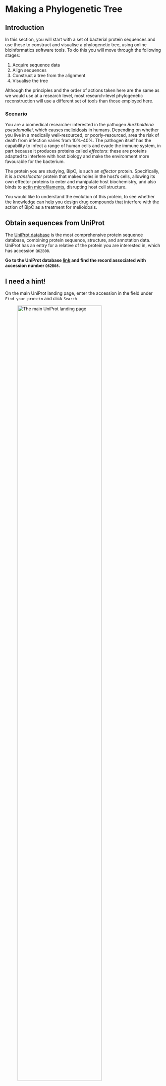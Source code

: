# Making a Phylogenetic Tree

## Introduction

In this section, you will start with a set of bacterial protein sequences and use these to construct and visualise a phylogenetic tree, using online bioinformatics software tools. To do this you will move through the following stages:

1. Acquire sequence data
2. Align sequences
3. Construct a tree from the alignment
4. Visualise the tree

::: { .callout-note }
Although the principles and the order of actions taken here are the same as we would use at a research level, most research-level phylogenetic reconstruction will use a different set of tools than those employed here. 
:::

### Scenario

You are a biomedical researcher interested in the pathogen _Burkholderia pseudomallei_, which causes [melioidosis](https://en.wikipedia.org/wiki/Melioidosis) in humans. Depending on whether you live in a medically well-resourced, or poorly-resourced, area the risk of death from infection varies from 10%-40%. The pathogen itself has the capability to infect a range of human cells and evade the immune system, in part because it produces proteins called _effectors_: these are proteins adapted to interfere with host biology and make the environment more favourable for the bacterium.

The protein you are studying, BipC, is such an _effector_ protein. Specifically, it is a _translocator_ protein that makes holes in the host's cells, allowing its own effector proteins to enter and manipulate host biochemistry, and also binds to [actin microfilaments](https://en.wikipedia.org/wiki/Actin), disrupting host cell structure.

You would like to understand the evolution of this protein, to see whether the knowledge can help you design drug compounds that interfere with the action of BipC as a treatment for melioidosis.

## Obtain sequences from UniProt

The [UniProt database](https://www.uniprot.org) is the most comprehensive protein sequence database, combining protein sequence, structure, and annotation data. UniProt has an entry for a relative of the protein you are interested in, which has accession `Q62B08`.

::: { .callout-important title="Task" }
**Go to the UniProt database [link](https://www.uniprot.org) and find the record associated with accession number `Q62B08`.**
:::

::: { .callout-tip collapse="true" }
## I need a hint!

On the main UniProt landing page, enter the accession in the field under `Find your protein` and click `Search`

![The main UniProt landing page](assets/images/uniprot-query.png){#fig-uniprot-query width=80%}
:::

::: { .callout-caution collapse="true" }
## Check your result

You should find yourself at the [page](https://www.uniprot.org/uniprotkb/Q62B08/entry) for `Q62B08`, `BIPC_BURMA`.

![The UniProt `Q62B08` page header.](assets/images/uniprot-bipc-header.png){#fig-uniprot-bipc-header width=80%}
:::

### Exploring the UniProt record

The UniProt database can provide a great deal of information about the proteins it contains. This can be a great help in understanding more about your protein, and finding useful links to other sources of information. To help you get greater knowledge about BipC, **please answer the formative questions below in the [MyPlace quiz]({{< var myplace.quiz2 >}})**

::: { .callout-important title="Question 1"}
What organism does this sequence come from?
:::

::: { .callout-tip collapse="true" }
## I need a hint!

Look at the header for the record page.
:::

::: { .callout-important title="Question 2"}
How many amino acids does this protein contain (i.e. how long is the sequence)?
:::

::: { .callout-tip collapse="true" }
## I need a hint!

Look at the header for the record page, or click on `Sequence` in the sidebar.
:::
::: { .callout-important title="Question 1"}
What organism does this sequence come from?
:::

::: { .callout-tip collapse="true" }
## I need a hint!

Look at the header for the record page.
:::

::: { .callout-important title="Question 2"}
How many amino acids does this protein contain (i.e. how long is the sequence)?
:::

::: { .callout-tip collapse="true" }
## I need a hint!

Look at the header for the record page, or click on `Sequence` in the sidebar.
:::

::: { .callout-important title="Question 3"}
According to the Gene Ontology (GO), what is the subcellular location of this protein?
:::

::: { .callout-tip collapse="true" }
## I need a hint!

Click on `Subcellular Location` in the sidebar, and then look at the `GO Annotation` tab.
:::

::: { .callout-important title="Question 4"}
How many identical (100% identity) sequences are there in the UniProt database?
:::

::: { .callout-tip collapse="true" }
## I need a hint!

Click on `Similar Proteins` and look at the table.
:::

::: { .callout-important title="Question 5"}
What is the accession of the identical sequence in _Burkholderia pseudomallei_
:::

::: { .callout-tip collapse="true" }
## I need a hint!

Can you find this organism in the `Similar Proteins` table?
:::

### Downloading sequence homologues

We only construct phylogenetic trees from protein sequences that are _related_ to each other  - it wouldn't make much sense to try to infer relationships between unrelated sequences!. When we say that two sequences are related we mean that they _share a common ancestor_ and two sequences that share a common ancestor are said to be **_homologous_**.

::: { .callout-caution title="On homology"}
**Homology** - the state of two sequences sharing a common ancestor - is an all-or-nothing state. Two sequences are either homologous to each other, or they are not. It is incorrect to talk about gradation or percentage of homology. 
:::

UniProt provides a precomputed cluster of all the proteins it knows about that are potentially homologous to any other protein sequence in its database, and you can find this by clicking on the `Similar Proteins` link in the sidebar of the record page. This will take you to a table of similar protein sequences (@fig-uniprot-similar-proteins).

![The `Similar Proteins` table for `Q62B08`](assets/images/uniprot-similar-proteins.png){#fig-uniprot-similar-proteins width=80%}

This table has three tabs: `100% identity`, `90% identity`, and `50% identity`. Clicking on these will show you the clusters of sequences in UniProt sharing at least that level of _sequence identity_ with the current record. In general, the number of sequences in the cluster increases as the percentage identity used to gather the cluster goes down.

::: { .callout-important title="Task" }
**View all sequences in the 50% identity cluster for `Q62B08`.**
:::

::: { .callout-tip collapse="true" }
## I need a hint!

- On the UniProt record page for `Q62B08` click on the `Similar Proteins` link in the sidebar to get the similar proteins table.
- Click on the `50% identity` tab to see the first few proteins in the cluster.
- Click on `View All` to see the full list of sequences in the cluster.
:::

::: { .callout-caution collapse="true" }
## Check your result

You should find yourself at the [UniRef cluster page](https://www.uniprot.org/uniprotkb?query=uniref_cluster_50:UniRef50_A3P6Z6) with 50% identity to `Q62B08`.

![The UniProt `Q62B08` 50% sequence identity cluster page header.](assets/images/uniprot-cluster-header.png){#fig-uniprot-cluster-header width=80%}
:::

This set of sequences are all closely-enough related to each other for drawing a phylogenetic tree to be worthwhile. Several different species are represented, which should make it an informative tree in regards to the evolution of this protein effector. You will use this set of sequences to construct your tree.

::: { .callout-important title="Task" }
**Download all sequences (_not compressed_) in the 50% identity cluster for `Q62B08` to your computer.**
:::

::: { .callout-tip collapse="true" }
## I need a hint!

- Click on the `Download` link at the top of the table. This will bring up a set of options (@fig-uniprot-download-options).
- Make sure `Download all` and `Compressed - No` are selected.
- Click on `Download` and save the file somewhere you can find it again (e.g. on your `Desktop`).

![The download options for UniProt sequence clusters.](assets/images/uniprot-download-options.png){#fig-uniprot-download-options width=80%}
:::

::: { .callout-caution collapse="true" }
## Check your result

Your sequence file should be the same as that which you can download from [this link](https://raw.githubusercontent.com/sipbs-compbiol/BM211-Workshop-5/main/assets/data/sequences/Q62B08_50pc_cluster.fasta).
:::

**Please answer the formative questions below in the [MyPlace quiz]({{< var myplace.quiz2 >}})**

::: { .callout-important title="Question 6"}
How many sequences are there in this cluster?
:::

::: { .callout-tip collapse="true" }
## I need a hint!

Look at the header for the cluster page.
:::

::: { .callout-important title="Question 7"}
How long is the shortest sequence in this cluster?
:::

::: { .callout-tip collapse="true" }
## I need a hint!

Look in the `Length` column of the cluster table.
:::

::: { .callout-important title="Question 8"}
How many species are represented in the dataset?
:::

::: { .callout-tip collapse="true" }
## I need a hint!

Look in the `Organism` column of the cluster table.
:::

## Make a multiple sequence alignment

The sequences in the cluster you have downloaded from UniProt are different lengths, and are not identical to each other.

If we were to compare animal body parts to understand their evolution, we would naturally try to compare only _equivalent_ elements, such as forelimbs, with each other. It wouldn't be reasonable to compare organ structure with skull shape, say.In the same way, for biological sequence data, we want to compare genetic changes at _equivalent sites_, which means we have to find which sites are _equivalent_ before we build the tree.

We find equivalent sites by aligning sequences against each other in a **Multiple Sequence Alignment (MSA)**. The methods involved in multiple sequence alignment are beyond the scope of the course, but they can be similar in some cases to the pairwise sequence alignment that [you have already seen](https://sipbs-compbiol.github.io/BM214-Workshop-2/pairwise.html).

You are going to use a widely-used research tool called `MUSCLE` to make a multiple sequence alignment from the sequences in the cluster you downloaded. This program is availble to install on your own computer, but can also be used through an online service (@fig-muscle-landing).

- `MUSCLE` online service: [https://www.ebi.ac.uk/jdispatcher/msa/muscle](https://www.ebi.ac.uk/jdispatcher/msa/muscle)

![`MUSCLE` online service landing page.](assets/images/muscle-landing.png){#fig-muscle-landing width=80%}

::: { .callout-important title="Task" }
**Use the online `MUSCLE` service to generate a multiple sequence alignment from your cluster sequences.**
:::

::: { .callout-tip collapse="true" }
## I need a hint!

- On the `MUSCLE` service landing page, click on `Browse…` and use the dialogue box that appears to navigate to your downloaded cluster sequences.
- Scroll down the page and click `Submit`
:::

::: { .callout-caution collapse="true" }
## Check your result

Your alignment should look similar to the one in @fig-muscle-alignment.

![`MUSCLE` multiple sequence alignment.](assets/images/muscle-alignment.png){#fig-muscle-alignment}
:::

::: { .callout-note }
The output from the online tool can be very helpful. You can use your mouse to scroll around the alignment visualisation. There are also options for colouring the residues in the alignment by a range of schemes, to highlight potentially conserved biochemical properties of the residues (@fig-muscle-colours).

![`MUSCLE` multiple sequence alignment highlighting polar residues.](assets/images/muscle-colours.png){#fig-muscle-colours}
:::

::: { .callout-important title="Task" }
**Download the `CLUSTAL` format `MUSCLE` sequence alignment file to your computer.**
:::

::: { .callout-tip collapse="true" }
## I need a hint!

- On the sequence alignment page, click on the `Result Files` tab.
- Find the `Alignment in CLUSTAL format` line in the table, click on the `Download button next to it, and use the dialogue box to save the file somewhere you can find it.
:::

::: { .callout-caution collapse="true" }
## Check your result

Your alignment file should be the same as that which you can download from [this link](https://raw.githubusercontent.com/sipbs-compbiol/BM211-Workshop-5/main/assets/data/sequences/muscle_alignment.clustalw.txt)
:::

## Construct a phylogenetic tree

Now you have a sequence alignment, you are ready to build a phylogenetic tree.

::: { .callout-warning }
For this workshop we are using a relatively simple tool that will give us a phylogenetic tree quickly. The approach we are using here is known to have systematic issues and would not be used in a modern research setting. However, it is a method that was very widely-used until the early 2000s and is still sometimes seen in current research.
:::

You are going to use a tool called `Simple Phylogeny` to make a phylogenetic tree from your multiple sequence alignment (@fig-simple-phylogeny-loading). This tool implements tree generation methods from the `ClustalW` software tool, and is restricted to two relatively basic clustering approaches:

- `UPGMA` (Unweighted Pair Group Method with Arithmetic Mean) [link](https://sipbs-compbiol.github.io/BM329_Block_B_Workshop/upgma.html)
- `Neighbour Joining` [link](https://en.wikipedia.org/wiki/Neighbor_joining)

We will use this program _via_ its online service (@fig-simple-phylogeny-loading)

- `Simple Phylogeny` online service: [https://www.ebi.ac.uk/jdispatcher/phylogeny/simple_phylogeny](https://www.ebi.ac.uk/jdispatcher/phylogeny/simple_phylogeny))

![`Simple Phylogeny` online service landing page.](assets/images/simple-phylogeny-landing.png){#fig-simple-phylogeny-loading width=80%}

::: { .callout-important title="Task" }
**Use the online `Simple Phylogeny` service to generate a Neighbour-Joining phylogenetic tree from your alignment.**
:::

::: { .callout-tip collapse="true" }
## I need a hint!

- Open the sequence alignment file you downloaded in a text editor (**Use Notepad or similar - do not use Microsoft Word**).
- Copy the data from the file and paste it into the `Input Sequence` field.
- You can leave all the options as their default settings (@fig-simpphy-settings).
- Scroll down the page and click `Submit`

![Default settings for `Simple Phylogeny` tree generation.](assets/images/simpphy-settings.png){#fig-simpphy-settings}
:::

::: { .callout-caution collapse="true" }
## Check your result

The output should look similar to the tree data in @fig-simpphy-tree. Note that this file is in `.newick` format, but puts each parenthesis (`(`) on a new line.

![`Simple Phylogeny` tree output.](){#fig-simpphy-tree width=80%}
:::

::: { .callout-important title="Task" }
**Download the `.newick` format tree file to your computer.**
:::

::: { .callout-tip collapse="true" }
## I need a hint!

- On the `Simple Phylogeny` output page, click on the `Result Files` tab.
- Find the `Phylogenetic Tree` line in the table, click on the `Download button next to it, and use the dialogue box to save the file somewhere you can find it.
:::

::: { .callout-caution collapse="true" }
## Check your result

Your tree file should be the same as that which you can download from [this link](https://raw.githubusercontent.com/sipbs-compbiol/BM211-Workshop-5/main/assets/data/sequences/simple-phylogeny.newick)
:::

## Visualise the tree

You will now use `iTol` to visualise the tree you produced. Use what you have learned from @sec-itol-load to view the tree.

::: { .callout-important title="Task" }
**Use `iToL` to visualise the `.newick` tree file you generated with `Simple Phylogeny`.**
:::

::: { .callout-tip collapse="true" }
## I need a hint!

- Click on the `Upload` button in `iTol`
- Click on the `Browse…` button and use the dialogue box to navigate to the location of the tree file you downloaded.
- Click the `Upload` button
:::

::: { .callout-caution collapse="true" }
## Check your result

The tree file shown in `iTol` should resemble @fig-itol-simpphy-tree.

![The tree generated for BipC by `Simple Phylogeny`, visualised in `iTol`](assets/images/itol-simpphy-tree.png){#fig-itol-simpphy-tree width=80%}
:::